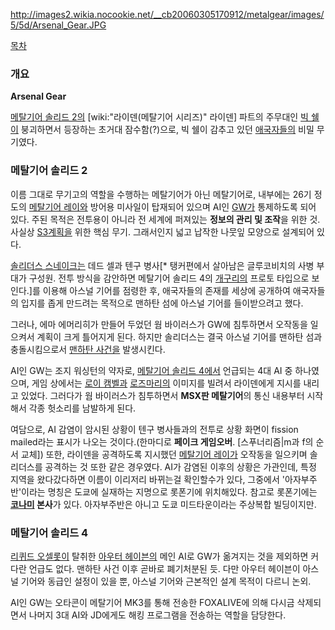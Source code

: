 http://images2.wikia.nocookie.net/__cb20060305170912/metalgear/images/5/5d/Arsenal_Gear.JPG

[[목차]]
=== 개요 ===
'''Arsenal Gear'''

[[메탈기어 솔리드 2]]의 [wiki:"라이덴(메탈기어 시리즈)" 라이덴] 파트의 주무대인 [[빅 쉘]]이 붕괴하면서 등장하는 초거대 잠수함(?)으로, 빅 쉘이 감추고 있던 [[애국자들]]의 비밀 무기였다.

=== 메탈기어 솔리드 2 ===

이름 그대로 무기고의 역할을 수행하는 메탈기어가 아닌 메탈기어로, 내부에는 26기 정도의 [[메탈기어 레이]]와 방어용 미사일이 탑재되어 있으며 AI인 [[GW]]가 통제하도록 되어 있다. 주된 목적은 전투용이 아니라 전 세계에 퍼져있는 '''정보의 관리 및 조작'''을 위한 것. 사실상 [[S3계획]]을 위한 핵심 무기. 그래서인지 넓고 납작한 나뭇잎 모양으로 설계되어 있다.

[[솔리더스 스네이크]]는 데드 셀과 텐구 병사[* 탱커편에서 살아남은 글루코비치의 사병 부대가 구성원. 전투 방식을 감안하면 메탈기어 솔리드 4의 [[개구리]]의 프로토 타입으로 보인다.]를 이용해 아스널 기어를 점령한 후, 애국자들의 존재를 세상에 공개하여 애국자들의 입지를 좁게 만드려는 목적으로 맨하탄 섬에 아스널 기어를 들이받으려고 했다.

그러나, 에마 에머리히가 만들어 두었던 웜 바이러스가 GW에 침투하면서 오작동을 일으켜서 계획이 크게 틀어지게 된다. 하지만 솔리더스는 결국 아스널 기어를 맨하탄 섬과 충돌시킴으로서 [[맨하탄 사건]]을 발생시킨다.

AI인 GW는 조지 워싱턴의 약자로, [[메탈기어 솔리드 4]]에서 언급되는 4대 AI 중 하나였으며, 게임 상에서는 [[로이 캠벨]]과 [[로즈마리]]의 이미지를 빌려서 라이덴에게 지시를 내리고 있었다. 그러다가 웜 바이러스가 침투하면서 '''MSX판 메탈기어'''의 통신 내용부터 시작해서 각종 헛소리를 남발하게 된다.

여담으로, AI 감염이 암시된 상황이 텐구 병사들과의 전투로 상황 화면이 fission mailed라는 표시가 나오는 것이다.(한마디로 '''페이크 게임오버'''. [스푸너리즘|m과 f의 순서 교체]) 또한, 라이덴을 공격하도록 지시했던 [[메탈기어 레이]]가 오작동을 일으키며 솔리더스를 공격하는 것 또한 같은 경우였다. 
AI가 감염된 이후의 상황은 가관인데, 특정 지역을 왔다갔다하면 이름이 이리저리 바뀌는걸 확인할수가 있다, 그중에서 '아자부주반'이라는 명칭은 도쿄에 실재하는 지명으로 롯폰기에 위치해있다. 참고로 롯폰기에는 '''[[코나미]] 본사'''가 있다. 아자부주반은 아니고 도쿄 미드타운이라는 주상복합 빌딩이지만.


=== 메탈기어 솔리드 4 ===

[[리퀴드 오셀롯]]이 탈취한 [[아우터 헤이븐]]의 메인 AI로 GW가 옮겨지는 것을 제외하면 커다란 언급도 없다. 맨하탄 사건 이후 곧바로 폐기처분된 듯. 다만 아우터 헤이븐이 아스널 기어와 동급인 설정이 있을 뿐, 아스널 기어와 근본적인 설계 목적이 다르니 논외.

AI인 GW는 오타콘이 메탈기어 MK3를 통해 전송한 FOXALIVE에 의해 다시금 삭제되면서 나머지 3대 AI와 JD에게도 해킹 프로그램을 전송하는 역할을 담당한다.
